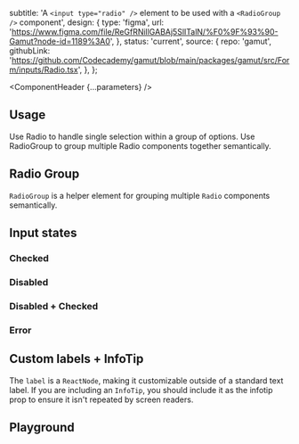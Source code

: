 


  subtitle:
    'A `<input type="radio" />` element to be used with a `<RadioGroup />` component',
  design: {
    type: 'figma',
    url: 'https://www.figma.com/file/ReGfRNillGABAj5SlITalN/%F0%9F%93%90-Gamut?node-id=1189%3A0',
  },
  status: 'current',
  source: {
    repo: 'gamut',
    githubLink:
      'https://github.com/Codecademy/gamut/blob/main/packages/gamut/src/Form/inputs/Radio.tsx',
  },
};

<Meta of={RadioStories} />

<ComponentHeader {...parameters} />

## Usage

Use Radio to handle single selection within a group of options. Use RadioGroup to group multiple Radio components together semantically.

## Radio Group

`RadioGroup` is a helper element for grouping multiple `Radio` components semantically.

<Canvas of={RadioStories.RadioGroupComponent} />

## Input states

### Checked

<Canvas of={RadioStories.Checked} />

### Disabled

<Canvas of={RadioStories.Disabled} />

### Disabled + Checked

<Canvas of={RadioStories.DisabledChecked} />

### Error

<Canvas of={RadioStories.Error} />

## Custom labels + InfoTip

The `label` is a `ReactNode`, making it customizable outside of a standard text label. If you are including an <LinkTo id="Molecules/Tips/InfoTip">`InfoTip`</LinkTo>, you should include it as the infotip prop to ensure it isn't repeated by screen readers.

<Canvas of={RadioStories.CustomLabel} />

## Playground

<Canvas sourceState="shown" of={RadioStories.Default} />

<Controls />
